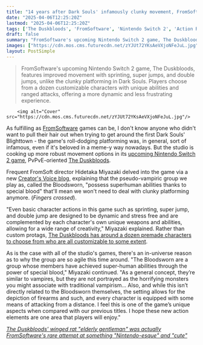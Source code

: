```yaml
---
title: "14 years after Dark Souls' infamously clunky movement, FromSoftware has cooked up a 'super jump' and 'double jump' for The Duskbloods"
date: "2025-04-06T12:25:20Z"
lastmod: "2025-04-06T12:25:20Z"
tags: ['The Duskbloods', 'FromSoftware', 'Nintendo Switch 2', 'Action RPG', 'PvPvE']
draft: false
summary: "FromSoftware's upcoming Nintendo Switch 2 game, The Duskbloods, features improved movement with sprinting, super jumps, and double jumps, unlike the clunky platforming in Dark Souls.  Players choose from a dozen customizable characters with unique abilities and ranged attacks, offering a more dynamic and less frustrating experience."
images: ["https://cdn.mos.cms.futurecdn.net/zYJUt72YKsAeVXjoNFeJuL.jpg"]
layout: PostSimple
---
```

> FromSoftware's upcoming Nintendo Switch 2 game, The Duskbloods, features improved movement with sprinting, super jumps, and double jumps, unlike the clunky platforming in Dark Souls.  Players choose from a dozen customizable characters with unique abilities and ranged attacks, offering a more dynamic and less frustrating experience.


        <img alt="Cover" src="https://cdn.mos.cms.futurecdn.net/zYJUt72YKsAeVXjoNFeJuL.jpg"/>
        
As fulfilling as [FromSoftware](https://www.gamesradar.com/tag/fromsoftware/) games can be, I don't know anyone who didn't want to pull their hair out when trying to get around the first Dark Souls' Blighttown - the game's roll-dodging platforming was, in general, sort of infamous, even if it's beloved in a meme-y way nowadays. But the studio is cooking up more robust movement options in its [upcoming Nintendo Switch 2 game](https://www.gamesradar.com/upcoming-switch-2-games/), PvPvE-oriented [The Duskbloods](https://www.gamesradar.com/the-duskbloods-guide/).

Frequent FromSoft director Hidetaka Miyazaki delved into the game via a new [Creator's Voice blog](https://www.nintendo.com/us/whatsnew/creators-voice-the-duskbloods-part-1/), explaining that the pseudo-vampiric group we play as, called the Bloodsworn, "possess superhuman abilities thanks to special blood" that'll mean we won't need to deal with clunky platforming anymore. (*Fingers crossed*).

"Even basic character actions in this game such as sprinting, super jump, and double jump are designed to be dynamic and stress free and are complemented by each character's own unique weapons and abilities, allowing for a wide range of creativity," Miyazaki explained. Rather than custom protags, [The Duskbloods has around a dozen premade characters to choose from who are all customizable to some extent](https://www.gamesradar.com/games/action-rpg/the-duskbloods-is-less-dark-souls-and-more-elden-ring-nightreign-with-over-a-dozen-characters-who-can-only-be-customized-to-a-certain-extent/).

As is the case with all of the studio's games, there's an in-universe reason as to why the group are so agile this time around. "The Bloodsworn are a group whose members have achieved super-human abilities through the power of special blood," Miyazaki continued. "As a general concept, they’re similar to vampires, but they are not portrayed as the horrifying monsters you might associate with traditional vampirism... Also, and while this isn’t directly related to the Bloodsworn themselves, the setting allows for the depiction of firearms and such, and every character is equipped with some means of attacking from a distance. I feel this is one of the game’s unique aspects when compared with our previous titles. I hope these new action elements are one area that players will enjoy."

[<em>The Duskbloods' winged rat "elderly gentleman" was actually FromSoftware's rare attempt at something "Nintendo-esque" and "cute"</em>](https://www.gamesradar.com/games/action-rpg/the-duskbloods-winged-rat-elderly-gentleman-was-actually-fromsoftwares-rare-attempt-at-something-nintendo-esque-and-cute/)
        